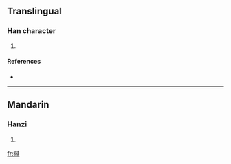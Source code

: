 ==Translingual==

===Han character===
{{Han char|rn=94|rad=犬|as=07|sn=10|four=4224<sub>1</sub>|canj=大竹弓大一 (KHNKM)}}

# {{defn|Han|sort=犬07}}

====References====
* {{Han ref|kx=0712.050|dkj=20435|dj=1124.060|hdz=21344.150|uh=72FF|ud=29439|bh=D667|bd=54887}}

----

==Mandarin==

===Hanzi===
{{cmn-hanzi|pin=[[yán]] ([[yan2]])|wg=yen<sup>2</sup>}}

# {{defn|Mandarin|sort=犬07}}

[[fr:狿]]